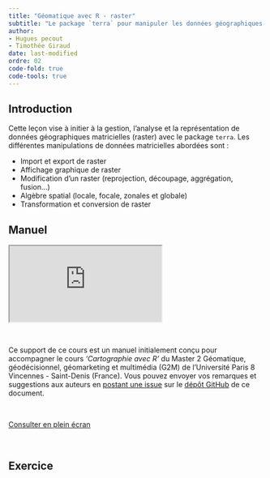 ```yaml
---
title: "Géomatique avec R - raster"
subtitle: "Le package `terra` pour manipuler les données géographiques RASTER"
author: 
- Hugues pecout
- Timothée Giraud
date: last-modified
ordre: 02
code-fold: true
code-tools: true
---
```



## Introduction

Cette leçon vise à initier à la gestion, l'analyse et la représentation de données géographiques matricielles (raster) avec le package `terra`. Les différentes manipulations de données matricielles abordées sont :

- Import et export de raster
- Affichage graphique de raster
- Modification d'un raster (reprojection, découpage, aggrégation, fusion...)
- Algèbre spatial (locale, focale, zonales et globale)
- Transformation et conversion de raster



## <i class="bi bi-book"></i> Manuel {.title}

<iframe class="slide" src="https://rcarto.github.io/geomatique_avec_r/les-donn%C3%A9es-raster-le-package-terra.html">

</iframe>

\

::: callout-note
Ce support de ce cours est un manuel initialement conçu pour accompagner le cours *'Cartographie avec R'* du Master 2 Géomatique, géodécisionnel, géomarketing et multimédia (G2M) de l'Université Paris 8 Vincennes - Saint-Denis (France). Vous pouvez envoyer vos remarques et suggestions aux auteurs en [postant une issue](https://github.com/rCarto/geomatique_avec_r/issues) sur le [dépôt GitHub](https://github.com/rCarto/geomatique_avec_r) de ce document.
:::

\

::: center
<a href="https://rcarto.github.io/geomatique_avec_r/les-donn%C3%A9es-raster-le-package-terra.html" class="btn btn-info" role="button" aria-disabled="true"><i class="bi bi-eye"></i> Consulter en plein écran</a>
:::

\

## <i class="bi bi-person-workspace"></i> Exercice {.title .exo-title}

::: {#exo}
:::

\
